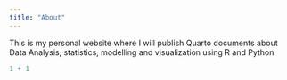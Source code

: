 ---
title: "About"
---

This is my personal website where I will publish Quarto documents about Data Analysis, statistics, modelling and visualization using R and Python 

```{r}
1 + 1
```
